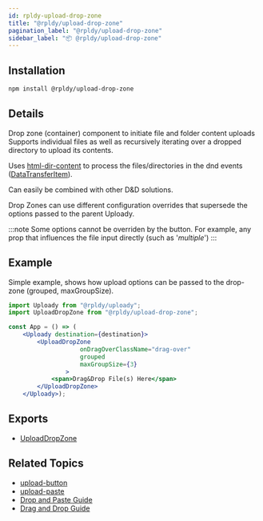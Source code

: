```yaml
---
id: rpldy-upload-drop-zone
title: "@rpldy/upload-drop-zone"
pagination_label: "@rpldy/upload-drop-zone"
sidebar_label: "📦 @rpldy/upload-drop-zone"
---
```


## Installation

```bash npm2yarn
npm install @rpldy/upload-drop-zone
```

## Details

Drop zone (container) component to initiate file and folder content uploads
Supports individual files as well as recursively iterating over a dropped directory to upload its contents.

Uses [html-dir-content](https://www.npmjs.com/package/html-dir-content) to process the files/directories in the dnd events ([DataTransferItem](https://developer.mozilla.org/en-US/docs/Web/API/DataTransferItem)).

Can easily be combined with other D&D solutions.

Drop Zones can use different configuration overrides that supersede the options passed to the parent Uploady.

:::note
Some options cannot be overriden by the button. For example, any prop that influences the file input directly (such as '_multiple_')
:::

## Example

Simple example, shows how upload options can be passed to the drop-zone (grouped, maxGroupSize).

```jsx
import Uploady from "@rpldy/uploady";
import UploadDropZone from "@rpldy/upload-drop-zone";

const App = () => (
    <Uploady destination={destination}>
        <UploadDropZone
					onDragOverClassName="drag-over"
					grouped
					maxGroupSize={3}
				>
            <span>Drag&Drop File(s) Here</span>
        </UploadDropZone>
    </Uploady>);
```

## Exports

* [UploadDropZone](../../api/components/uploadDropZone)

## Related Topics

* [upload-button](../rpldy-upload-button)
* [upload-paste](../rpldy-upload-paste)
* [Drop and Paste Guide](../../guides/DropAndPaste)
* [Drag and Drop Guide](../../guides/DragAndDrop)
